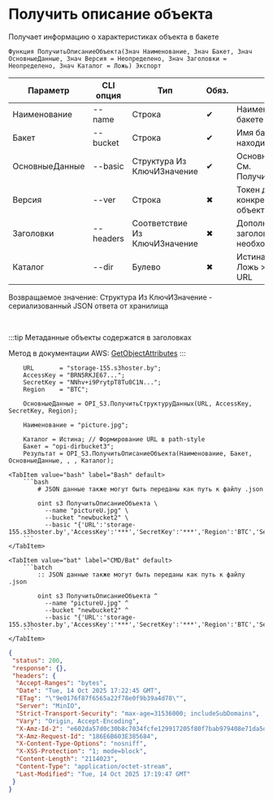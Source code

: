 ﻿---
sidebar_position: 7
description: Получить описание объекта и другие функции для работы с S3 в Открытом пакете интеграций - бесплатной open-source библиотеке интеграций для 1С:Предприятие 8, OneScript и CLI
keywords: [1C, 1С, 1С:Предприятие, 1С:Предприятие 8.3, API, Интеграция, Сервисы, Обмен, OneScript, CLI, S3]
---


# Получить описание объекта
 Получает информацию о характеристиках объекта в бакете



`Функция ПолучитьОписаниеОбъекта(Знач Наименование, Знач Бакет, Знач ОсновныеДанные, Знач Версия = Неопределено, Знач Заголовки = Неопределено, Знач Каталог = Ложь) Экспорт`

  | Параметр | CLI опция | Тип | Обяз. | Назначение |
  |-|-|-|-|-|
  | Наименование | --name | Строка | &#x2714; | Наименование объекта в бакете |
  | Бакет | --bucket | Строка | &#x2714; | Имя бакета, в котором находится объект |
  | ОсновныеДанные | --basic | Структура Из КлючИЗначение | &#x2714; | Основные данные запроса. См. ПолучитьСтруктуруДанных |
  | Версия | --ver | Строка | &#x2716; | Токен для получения конкретной версии объекта |
  | Заголовки | --headers | Соответствие Из КлючИЗначение | &#x2716; | Дополнительные заголовки запроса, если необходимо |
  | Каталог | --dir | Булево | &#x2716; | Истина > Path style URL, Ложь > Virtual hosted style URL |

  
  Возвращаемое значение:   Структура Из КлючИЗначение - сериализованный JSON ответа от хранилища

<br/>

:::tip
Метаданные объекты содержатся в заголовках

Метод в документации AWS: [GetObjectAttributes](https://docs.aws.amazon.com/AmazonS3/latest/API/API_GetObjectAttributes.html)
:::
<br/>


```bsl title="Пример использования для 1С:Предприятие/OneScript"
    URL       = "storage-155.s3hoster.by";
    AccessKey = "BRN5RKJE67...";
    SecretKey = "NNhv+i9PrytpT8Tu0C1N...";
    Region    = "BTC";

    ОсновныеДанные = OPI_S3.ПолучитьСтруктуруДанных(URL, AccessKey, SecretKey, Region);

    Наименование = "picture.jpg";

    Каталог = Истина; // Формирование URL в path-style
    Бакет = "opi-dirbucket3";
    Результат = OPI_S3.ПолучитьОписаниеОбъекта(Наименование, Бакет, ОсновныеДанные, , , Каталог);
```
    

 <Tabs>
  
    <TabItem value="bash" label="Bash" default>
        ```bash
            # JSON данные также могут быть переданы как путь к файлу .json
            
            oint s3 ПолучитьОписаниеОбъекта \
              --name "pictureU.jpg" \
              --bucket "newbucket2" \
              --basic "{'URL':'storage-155.s3hoster.by','AccessKey':'***','SecretKey':'***','Region':'BTC','Service':'s3'}"
        ```
    </TabItem>
  
    <TabItem value="bat" label="CMD/Bat" default>
        ```batch
            :: JSON данные также могут быть переданы как путь к файлу .json
            
            oint s3 ПолучитьОписаниеОбъекта ^
              --name "pictureU.jpg" ^
              --bucket "newbucket2" ^
              --basic "{'URL':'storage-155.s3hoster.by','AccessKey':'***','SecretKey':'***','Region':'BTC','Service':'s3'}"
        ```
    </TabItem>
</Tabs>


```json title="Результат"
{
 "status": 200,
 "response": {},
 "headers": {
  "Accept-Ranges": "bytes",
  "Date": "Tue, 14 Oct 2025 17:22:45 GMT",
  "ETag": "\"9e0176f87f6565a22f78e0f9b39a4d78\"",
  "Server": "MinIO",
  "Strict-Transport-Security": "max-age=31536000; includeSubDomains",
  "Vary": "Origin, Accept-Encoding",
  "X-Amz-Id-2": "e602da57d0c30b8c7034fcfe129917205f80f7bab979408e71da5d1441c85e79",
  "X-Amz-Request-Id": "186E6B603E385684",
  "X-Content-Type-Options": "nosniff",
  "X-XSS-Protection": "1; mode=block",
  "Content-Length": "2114023",
  "Content-Type": "application/octet-stream",
  "Last-Modified": "Tue, 14 Oct 2025 17:19:47 GMT"
 }
}
```
